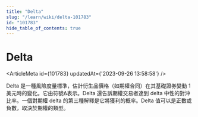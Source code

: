 ```yaml
---
title: "Delta"
slug: "/learn/wiki/delta-101783"
id: "101783"
hide_table_of_contents: true
---
```



# Delta

<ArticleMeta id={101783} updatedAt={'2023-09-26 13:58:58'} />
<div className='border-solid border-b border-t-0 my-4 border-[var(--ifm-color-gray-300)]' />

Delta 是一種風險度量標準，估計衍生品價格（如期權合同）在其基礎證券變動 1 美元時的變化。它由符號Δ表示。Delta 還告訴期權交易者達到 delta 中性的對沖比率。一個對期權 delta 的第三種解釋是它將獲利的概率。Delta 值可以是正數或負數，取決於期權的類型。
